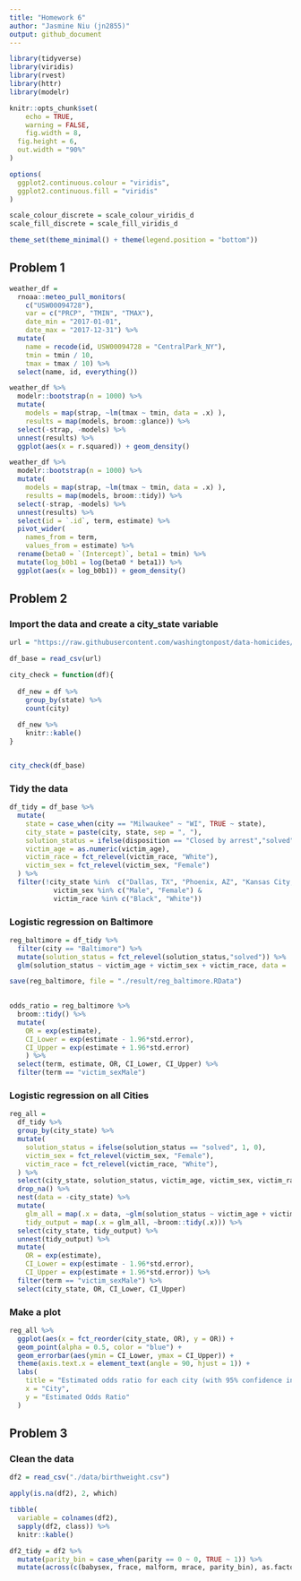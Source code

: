 ```yaml
---
title: "Homework 6"
author: "Jasmine Niu (jn2855)"
output: github_document
---
```


```r
library(tidyverse)
library(viridis)
library(rvest)
library(httr)
library(modelr)

knitr::opts_chunk$set(
	echo = TRUE,
	warning = FALSE,
	fig.width = 8, 
  fig.height = 6,
  out.width = "90%"
)

options(
  ggplot2.continuous.colour = "viridis",
  ggplot2.continuous.fill = "viridis"
)

scale_colour_discrete = scale_colour_viridis_d
scale_fill_discrete = scale_fill_viridis_d

theme_set(theme_minimal() + theme(legend.position = "bottom"))
```


## Problem 1

```r
weather_df = 
  rnoaa::meteo_pull_monitors(
    c("USW00094728"),
    var = c("PRCP", "TMIN", "TMAX"), 
    date_min = "2017-01-01",
    date_max = "2017-12-31") %>%
  mutate(
    name = recode(id, USW00094728 = "CentralPark_NY"),
    tmin = tmin / 10,
    tmax = tmax / 10) %>%
  select(name, id, everything())
```


```r
weather_df %>% 
  modelr::bootstrap(n = 1000) %>% 
  mutate(
    models = map(strap, ~lm(tmax ~ tmin, data = .x) ),
    results = map(models, broom::glance)) %>% 
  select(-strap, -models) %>% 
  unnest(results) %>% 
  ggplot(aes(x = r.squared)) + geom_density()
```


```r
weather_df %>% 
  modelr::bootstrap(n = 1000) %>% 
  mutate(
    models = map(strap, ~lm(tmax ~ tmin, data = .x) ),
    results = map(models, broom::tidy)) %>% 
  select(-strap, -models) %>% 
  unnest(results) %>% 
  select(id = `.id`, term, estimate) %>% 
  pivot_wider(
    names_from = term, 
    values_from = estimate) %>% 
  rename(beta0 = `(Intercept)`, beta1 = tmin) %>% 
  mutate(log_b0b1 = log(beta0 * beta1)) %>% 
  ggplot(aes(x = log_b0b1)) + geom_density()
```


## Problem 2

### Import the data and create a city_state variable

```r
url = "https://raw.githubusercontent.com/washingtonpost/data-homicides/cbcb572ed1a3c3f10d6dfe07e84464a28986173e/homicide-data.csv"

df_base = read_csv(url)

city_check = function(df){
  
  df_new = df %>% 
    group_by(state) %>% 
    count(city)
  
  df_new %>% 
    knitr::kable()
}


city_check(df_base)
```

### Tidy the data

```r
df_tidy = df_base %>% 
  mutate(
    state = case_when(city == "Milwaukee" ~ "WI", TRUE ~ state),
    city_state = paste(city, state, sep = ", "),
    solution_status = ifelse(disposition == "Closed by arrest","solved","unsolved"),
    victim_age = as.numeric(victim_age),
    victim_race = fct_relevel(victim_race, "White"),
    victim_sex = fct_relevel(victim_sex, "Female")
  ) %>%
  filter(!city_state %in%  c("Dallas, TX", "Phoenix, AZ", "Kansas City, MO", "Tulsa, AL") & 
           victim_sex %in% c("Male", "Female") & 
           victim_race %in% c("Black", "White"))
```

### Logistic regression on Baltimore

```r
reg_baltimore = df_tidy %>% 
  filter(city == "Baltimore") %>% 
  mutate(solution_status = fct_relevel(solution_status,"solved")) %>% 
  glm(solution_status ~ victim_age + victim_sex + victim_race, data = ., family = binomial())

save(reg_baltimore, file = "./result/reg_baltimore.RData")  
  

odds_ratio = reg_baltimore %>% 
  broom::tidy() %>% 
  mutate(
    OR = exp(estimate),
    CI_Lower = exp(estimate - 1.96*std.error),
    CI_Upper = exp(estimate + 1.96*std.error)
    ) %>%
  select(term, estimate, OR, CI_Lower, CI_Upper) %>%
  filter(term == "victim_sexMale")
```

### Logistic regression on all Cities

```r
reg_all = 
  df_tidy %>% 
  group_by(city_state) %>% 
  mutate(
    solution_status = ifelse(solution_status == "solved", 1, 0),
    victim_sex = fct_relevel(victim_sex, "Female"),
    victim_race = fct_relevel(victim_race, "White"),
  ) %>% 
  select(city_state, solution_status, victim_age, victim_sex, victim_race) %>% 
  drop_na() %>% 
  nest(data = -city_state) %>% 
  mutate(
    glm_all = map(.x = data, ~glm(solution_status ~ victim_age + victim_sex + victim_race, data = .x, family = binomial())),
    tidy_output = map(.x = glm_all, ~broom::tidy(.x))) %>% 
  select(city_state, tidy_output) %>% 
  unnest(tidy_output) %>% 
  mutate(
    OR = exp(estimate),
    CI_Lower = exp(estimate - 1.96*std.error),
    CI_Upper = exp(estimate + 1.96*std.error)) %>%
  filter(term == "victim_sexMale") %>% 
  select(city_state, OR, CI_Lower, CI_Upper)

```


### Make a plot

```r
reg_all %>% 
  ggplot(aes(x = fct_reorder(city_state, OR), y = OR)) +
  geom_point(alpha = 0.5, color = "blue") +
  geom_errorbar(aes(ymin = CI_Lower, ymax = CI_Upper)) +
  theme(axis.text.x = element_text(angle = 90, hjust = 1)) +
  labs(
    title = "Estimated odds ratio for each city (with 95% confidence interval)",
    x = "City",
    y = "Estimated Odds Ratio"
  )
```



## Problem 3

### Clean the data

```r
df2 = read_csv("./data/birthweight.csv")

apply(is.na(df2), 2, which)

tibble(
  variable = colnames(df2),
  sapply(df2, class)) %>%
  knitr::kable()

df2_tidy = df2 %>%
  mutate(parity_bin = case_when(parity == 0 ~ 0, TRUE ~ 1)) %>%
  mutate(across(c(babysex, frace, malform, mrace, parity_bin), as.factor))  
```

